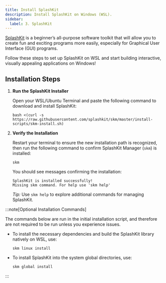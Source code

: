 ```yaml
---
title: Install SplashKit
description: Install SplashKit on Windows (WSL).
sidebar:
  label: 3. SplashKit
---
```



[SplashKit](https://splashkit.io) is a beginner’s all-purpose software toolkit that will allow you to create fun and exciting programs more easily, especially for Graphical User Interface (GUI) programs.

Follow these steps to set up SplashKit on WSL and start building interactive, visually appealing applications on Windows!

## Installation Steps

<Steps>

1. **Run the SplashKit Installer**

   Open your WSL/Ubuntu Terminal and paste the following command to download and install SplashKit:

   ```shell
   bash <(curl -s https://raw.githubusercontent.com/splashkit/skm/master/install-scripts/skm-install.sh)
   ```

2. **Verify the Installation**

   Restart your terminal to ensure the new installation path is recognized, then run the following command to confirm SplashKit Manager (`skm`) is installed:

    ```shell
    skm
    ```

    You should see messages confirming the installation:

    ```shell
    SplashKit is installed successfully!
    Missing skm command. For help use 'skm help'
    ```

    *Tip:* Use `skm help` to explore additional commands for managing SplashKit.

</Steps>

:::note[Optional Installation Commands]

The commands below are run in the initial installation script, and therefore are not required to be run unless you experience issues.

- To install the necessary dependencies and build the SplashKit library natively on WSL, use:

   ```shell
   skm linux install
   ```

- To install SplashKit into the system global directories, use:

   ```shell
   skm global install
   ```

:::
